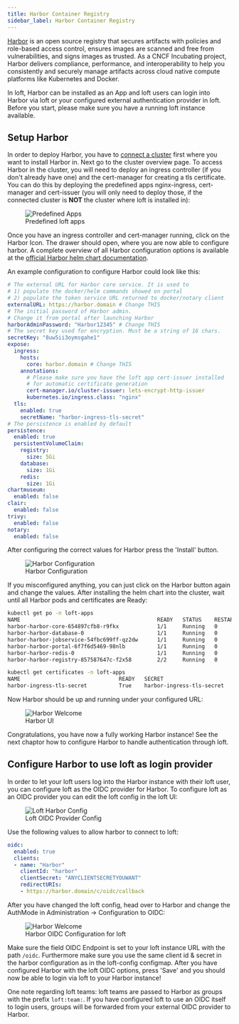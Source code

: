```yaml
---
title: Harbor Container Registry
sidebar_label: Harbor Container Registry
---
```


[Harbor](https://goharbor.io/) is an open source registry that secures artifacts with policies and role-based access control, ensures images are scanned and free from vulnerabilities, and signs images as trusted. As a CNCF Incubating project, Harbor delivers compliance, performance, and interoperability to help you consistently and securely manage artifacts across cloud native compute platforms like Kubernetes and Docker.

In loft, Harbor can be installed as an App and loft users can login into Harbor via loft or your configured external authentication provider in loft.
Before you start, please make sure you have a running loft instance available.

## Setup Harbor

In order to deploy Harbor, you have to [connect a cluster](./basics.mdx) first where you want to install Harbor in. Next go to the cluster overview page.
To access Harbor in the cluster, you will need to deploy an ingress controller (if you don't already have one) and the cert-manager for creating a tls certificate.
You can do this by deploying the predefined apps nginx-ingress, cert-manager and cert-issuer (you will only need to deploy those, if the connected cluster is **NOT** the cluster where loft is installed in):

<figure class="frame">
  <img src="/docs/media/ui/clusters/predefined-apps.png" alt="Predefined Apps" />
  <figcaption>Predefined loft apps</figcaption>
</figure>

Once you have an ingress controller and cert-manager running, click on the Harbor Icon. The drawer should open, where you are now able to configure harbor. A complete overview of all Harbor configuration options is available at the [official Harbor helm chart documentation](https://github.com/goharbor/harbor-helm).

An example configuration to configure Harbor could look like this:

```yaml
# The external URL for Harbor core service. It is used to
# 1) populate the docker/helm commands showed on portal
# 2) populate the token service URL returned to docker/notary client
externalURL: https://harbor.domain # Change THIS
# The initial password of Harbor admin.
# Change it from portal after launching Harbor
harborAdminPassword: "Harbor12345" # Change THIS
# The secret key used for encryption. Must be a string of 16 chars.
secretKey: "8uw5ii3oymsgahe1"
expose:
  ingress:
    hosts:
      core: harbor.domain # Change THIS
    annotations:
      # Please make sure you have the loft app cert-issuer installed
      # for automatic certificate generation
      cert-manager.io/cluster-issuer: lets-encrypt-http-issuer
      kubernetes.io/ingress.class: "nginx"
  tls:
    enabled: true
    secretName: "harbor-ingress-tls-secret"
# The persistence is enabled by default
persistence:
  enabled: true
  persistentVolumeClaim:
    registry:
      size: 5Gi
    database:
      size: 1Gi
    redis:
      size: 1Gi
chartmuseum:
  enabled: false
clair:
  enabled: false
trivy:
  enabled: false
notary:
  enabled: false
```

After configuring the correct values for Harbor press the 'Install' button.

<figure class="frame">
  <img src="/docs/media/ui/clusters/harbor-configuration.png" alt="Harbor Configuration" />
  <figcaption>Harbor Configuration</figcaption>
</figure>

If you misconfigured anything, you can just click on the Harbor button again and change the values. After installing the helm chart into the cluster, wait until all Harbor pods and certificates are Ready:

```bash
kubectl get po -n loft-apps
NAME                                           READY   STATUS    RESTARTS   AGE
harbor-harbor-core-654897cfb8-r9fkx            1/1     Running   0          89m
harbor-harbor-database-0                       1/1     Running   0          113m
harbor-harbor-jobservice-54fbc699ff-qz2dw      1/1     Running   0          89m
harbor-harbor-portal-6f7f6d5469-98nlb          1/1     Running   0          113m
harbor-harbor-redis-0                          1/1     Running   0          113m
harbor-harbor-registry-857587647c-f2x58        2/2     Running   0          89m

kubectl get certificates -n loft-apps
NAME                               READY   SECRET                             AGE
harbor-ingress-tls-secret          True    harbor-ingress-tls-secret          47s
```

Now Harbor should be up and running under your configured URL:

<figure class="frame">
  <img src="/docs/media/ui/clusters/harbor-welcome.png" alt="Harbor Welcome" />
  <figcaption>Harbor UI</figcaption>
</figure>

Congratulations, you have now a fully working Harbor instance! See the next chaptor how to configure Harbor to handle authentication through loft.

## Configure Harbor to use loft as login provider

In order to let your loft users log into the Harbor instance with their loft user, you can configure loft as the OIDC provider for Harbor.
To configure loft as an OIDC provider you can edit the loft config in the loft UI:
<figure class="frame">
  <img src="/docs/media/ui/clusters/loft-harbor-config.png" alt="Loft Harbor Config" />
  <figcaption>Loft OIDC Provider Config</figcaption>
</figure>

Use the following values to allow harbor to connect to loft:
```yaml
oidc:
  enabled: true
  clients:
  - name: "Harbor"
    clientId: "harbor"
    clientSecret: "ANYCLIENTSECRETYOUWANT"
    redirectURIs:
    - https://harbor.domain/c/oidc/callback
```

After you have changed the loft config, head over to Harbor and change the AuthMode in Administration -> Configuration to OIDC:

<figure class="frame">
  <img src="/docs/media/ui/clusters/harbor-oidc-configuration.png" alt="Harbor Welcome" />
  <figcaption>Harbor OIDC Configuration for loft</figcaption>
</figure>

Make sure the field OIDC Endpoint is set to your loft instance URL with the path `/oidc`. Furthermore make sure you use the same client id & secret in the harbor configuration as in the loft-config configmap. After you have configured Harbor with the loft OIDC options, press 'Save' and you should now be able to login via loft to your Harbor instance!

One note regarding loft teams: loft teams are passed to Harbor as groups with the prefix `loft:team:`. If you have configured loft to use an OIDC itself to login users, groups will be forwarded from your external OIDC provider to Harbor.
